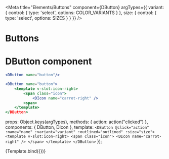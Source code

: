 
<Meta 
    title="Elements/Buttons" 
    component={DButton}
    argTypes={{
        variant: { control: { type: 'select', options: COLOR_VARIANTS } },
        size: { control: { type: 'select', options: SIZES } }
    }}
/>

# Buttons
<ArgsTable story="Buttons"/>

# DButton component
```jsx
<DButton name="button"/>
```

```jsx
<DButton name="button">
    <template v-slot:icon-right>
        <span class="icon">
            <DIcon name="carrot-right" />
        <span>
    </template>
</DButton>
```

  props: Object.keys(argTypes),
  methods: { action: action("clicked") },
  components: { DButton, DIcon },
  template: `<DButton @click="action" :name="name" :variant="variant" :outlined="outlined" :size="size">
                <template v-slot:icon-right>
                    <span class="icon">
                        <DIcon name="carrot-right" />
                    </span>
                </template>
            </DButton>`
});

<Canvas>
  <Story name="Buttons" args={{name: 'button', variant: 'warning', outlined: false, size: 'small'}} >
    {Template.bind({})}
  </Story>
</Canvas>
